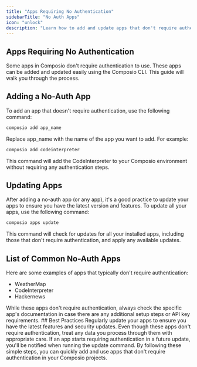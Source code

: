 ```yaml
---
title: "Apps Requiring No Authentication"
sidebarTitle: "No Auth Apps"
icon: "unlock"
description: "Learn how to add and update apps that don't require authentication in Composio."
---
```


## Apps Requiring No Authentication
Some apps in Composio don't require authentication to use. These apps can be added and updated easily using the Composio CLI. This guide will walk you through the process.

## Adding a No-Auth App
To add an app that doesn't require authentication, use the following command:
```bash 
composio add app_name
```
Replace app_name with the name of the app you want to add. For example:

```bash
composio add codeinterpreter
```
This command will add the CodeInterpreter to your Composio environment without requiring any authentication steps.

## Updating Apps
After adding a no-auth app (or any app), it's a good practice to update your apps to ensure you have the latest version and features. To update all your apps, use the following command:


```python
composio apps update
```
This command will check for updates for all your installed apps, including those that don't require authentication, and apply any available updates.
## List of Common No-Auth Apps
Here are some examples of apps that typically don't require authentication:

- WeatherMap
- CodeInterpreter
- Hackernews

<Note>
While these apps don't require authentication, always check the specific app's documentation in case there are any additional setup steps or API key requirements.
</Note>
## Best Practices
Regularly update your apps to ensure you have the latest features and security updates.
Even though these apps don't require authentication, treat any data you process through them with appropriate care.
If an app starts requiring authentication in a future update, you'll be notified when running the update command.
By following these simple steps, you can quickly add and use apps that don't require authentication in your Composio projects.